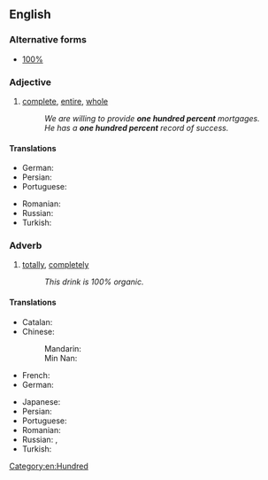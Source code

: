 ==English==

===Alternative forms===
* [[100%]]

===Adjective===
{{en-adj|head=[[one]] [[hundred]] [[percent]]|-}}

# [[complete]], [[entire]], [[whole]]
#: ''We are willing to provide '''one hundred percent''' mortgages.''
#: ''He has a '''one hundred percent''' record of success.''

====Translations====
{{trans-top|complete, total}}
* German: {{t+|de|hundertprozentig}}
* Persian: {{t|fa|صددرصد|sc=fa-Arab}}
* Portuguese: {{t|pt|cem por cento}}
{{trans-mid}}
* Romanian: {{t|ro|de o sută de procente}}
* Russian: {{t+|ru|стопроце́нтный}}
* Turkish: {{t+|tr|yüzde yüz}}
{{trans-bottom}}

===Adverb===
{{en-adv|head=[[one]] [[hundred]] [[percent]]|-}}

# [[totally]], [[completely]]
#: ''This drink is 100% organic.''

====Translations====
{{trans-top|completely, totally}}
* Catalan: {{t|ca|cent per cent}}
* Chinese:
*: Mandarin: {{t+|cmn|百分之百|tr=bǎifen zhi bǎi|sc=Hani}}
*: Min Nan: {{t+|nan|百分之百|tr=pah-hun chi pah|sc=Hans}}
* French: {{t+|fr|cent pour cent}}
* German: {{t|de|einhundert Prozent}}
{{trans-mid}}
* Japanese: {{t|ja|百パーセント|tr=hyaku pāsento|sc=Jpan}}
* Persian: {{t|fa|صددرصد|sc=fa-Arab}}
* Portuguese: {{t|pt|cem por cento}}
* Romanian: {{t|ro|sută la sută}}
* Russian: {{t|ru|на сто проце́нтов}}, {{t|ru|на 100%}}
* Turkish: {{t+|tr|yüzde yüz}}
{{trans-bottom}}

[[Category:en:Hundred]]